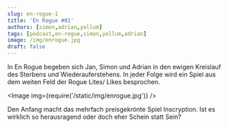 ```yaml
---
slug: en-rogue-1
title: 'En Rogue #01'
authors: [simon,adrian,yollum]
tags: [podcast,en-rogue,simon,yollum,adrian]
image: /img/enrogue.jpg
draft: false
---
```



In En Rogue begeben sich Jan, Simon und Adrian in den ewigen Kreislauf des Sterbens und Wiederauferstehens. In jeder Folge wird ein Spiel aus dem weiten Feld der Rogue Lites/ Likes besprochen.

<Image img={require('/static/img/enrogue.jpg')} />

<!--truncate-->

Den Anfang macht das mehrfach preisgekrönte Spiel Inscryption. Ist es wirklich so herausragend oder doch eher Schein statt Sein?

<ReactPlayer
    width="100%"
    height="auto"
    controls
    url='https://m10z.picnotes.de/EnRogue/EnRogue_001.mp3'
/>
